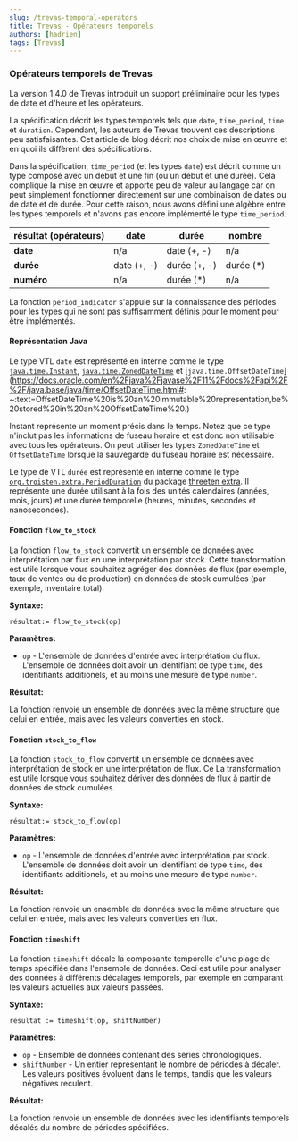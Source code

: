 ```yaml
---
slug: /trevas-temporal-operators
title: Trevas - Opérateurs temporels
authors: [hadrien]
tags: [Trevas]
---
```


### Opérateurs temporels de Trevas

La version 1.4.0 de Trevas introduit un support préliminaire pour les types de date et d'heure
et les opérateurs.

La spécification décrit les types temporels tels que `date`, `time_period`, `time` et `duration`. Cependant, les auteurs de Trevas trouvent
ces descriptions peu satisfaisantes. Cet article de blog décrit nos choix de mise en œuvre et en quoi ils diffèrent des spécifications.

Dans la spécification, `time_period` (et les types `date`) est décrit comme un type composé avec un début et une fin (ou un
début et une durée). Cela complique la mise en œuvre et apporte peu de valeur au langage car on peut simplement
fonctionner directement sur une combinaison de dates ou de date et de durée. Pour cette raison, nous avons défini une algèbre entre les
types temporels et n'avons pas encore implémenté le type `time_period`.

| résultat (opérateurs) | date        | durée        | nombre     |
| --------------------- | ----------- | ------------ | ---------- |
| **date**              | n/a         | date (+, -)  | n/a        |
| **durée**             | date (+, -) | durée (+, -) | durée (\*) |
| **numéro**            | n/a         | durée (\*)   | n/a        |

La fonction `period_indicator` s'appuie sur la connaissance des périodes pour les types qui ne sont pas suffisamment définis pour le moment pour
être implémentés.

#### Représentation Java

Le type VTL `date` est représenté en interne comme le
type [`java.time.Instant`](https://docs.oracle.com/en%2Fjava%2Fjavase%2F11%2Fdocs%2Fapi%2F%2F/java.base/java/time/Instant.html),
[`java.time.ZonedDateTime`](https://docs.oracle.com/en%2Fjava%2Fjavase%2F11%2Fdocs%2Fapi%2F%2F/java.base/java/time/ZonedDateTime.html)
et [`java.time.OffsetDateTime`](https://docs.oracle.com/en%2Fjava%2Fjavase%2F11%2Fdocs%2Fapi%2F%2F/java.base/java/time/OffsetDateTime.html#: ~:text=OffsetDateTime%20is%20an%20immutable%20representation,be%20stored%20in%20an%20OffsetDateTime%20.)

Instant représente un moment précis dans le temps. Notez que ce type n'inclut pas les informations de fuseau horaire et est donc
non utilisable avec tous les opérateurs. On peut utiliser les types `ZonedDateTime` et `OffsetDateTime` lorsque la sauvegarde du fuseau horaire est nécessaire.

Le type de VTL `durée` est représenté en interne comme le
type [`org.troisten.extra.PeriodDuration`](https://www.troisten.org/troisten-extra/apidocs/org.troisten.extra/org/troisten/extra/PeriodDuration.html)
du package [threeten extra](https://www.troisten.org/troisten-extra/).
Il représente une durée utilisant à la fois des unités calendaires (années, mois, jours) et une durée temporelle (heures, minutes, secondes et nanosecondes).

#### Fonction `flow_to_stock`

La fonction `flow_to_stock` convertit un ensemble de données avec interprétation par flux en une interprétation par stock. Cette transformation
est utile lorsque vous souhaitez agréger des données de flux (par exemple, taux de ventes ou de production) en données de stock cumulées (par exemple, inventaire total).

**Syntaxe:**

`résultat:= flow_to_stock(op)`

**Paramètres:**

- `op` - L'ensemble de données d'entrée avec interprétation du flux. L'ensemble de données doit avoir un identifiant de type `time`, des identifiants additionels, et au moins une mesure de type `number`.

**Résultat:**

La fonction renvoie un ensemble de données avec la même structure que celui en entrée, mais avec les valeurs converties en stock.

#### Fonction `stock_to_flow`

La fonction `stock_to_flow` convertit un ensemble de données avec interprétation de stock en une interprétation de flux. Ce
La transformation est utile lorsque vous souhaitez dériver des données de flux à partir de données de stock cumulées.

**Syntaxe:**

`résultat:= stock_to_flow(op)`

**Paramètres:**

- `op` - L'ensemble de données d'entrée avec interprétation par stock. L'ensemble de données doit avoir un identifiant de type `time`, des identifiants additionels, et au moins une mesure de type `number`.

**Résultat:**

La fonction renvoie un ensemble de données avec la même structure que celui en entrée, mais avec les valeurs converties en flux.

#### Fonction `timeshift`

La fonction `timeshift` décale la composante temporelle d'une plage de temps spécifiée dans l'ensemble de données. Ceci est utile pour
analyser des données à différents décalages temporels, par exemple en comparant les valeurs actuelles aux valeurs passées.

**Syntaxe:**

`résultat := timeshift(op, shiftNumber)`

**Paramètres:**

- `op` - Ensemble de données contenant des séries chronologiques.
- `shiftNumber` - Un entier représentant le nombre de périodes à décaler. Les valeurs positives évoluent dans le temps, tandis que
  les valeurs négatives reculent.

**Résultat:**

La fonction renvoie un ensemble de données avec les identifiants temporels décalés du nombre de périodes spécifiées.
